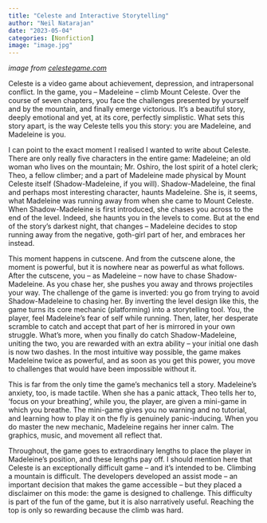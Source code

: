 ```yaml
---
title: "Celeste and Interactive Storytelling"
author: "Neil Natarajan"
date: "2023-05-04"
categories: [Nonfiction]
image: "image.jpg"
---
```


_image from [celestegame.com](https://www.celestegame.com/)_

Celeste is a video game about achievement, depression, and intrapersonal conflict. In the game, you – Madeleine – climb Mount Celeste. Over the course of seven chapters, you face the challenges presented by yourself and by the mountain, and finally emerge victorious. It’s a beautiful story, deeply emotional and yet, at its core, perfectly simplistic. What sets this story apart, is the way Celeste tells you this story: you are Madeleine, and Madeleine is you.

I can point to the exact moment I realised I wanted to write about Celeste. There are only really five characters in the entire game: Madeleine; an old woman who lives on the mountain; Mr. Oshiro, the lost spirit of a hotel clerk; Theo, a fellow climber; and a part of Madeleine made physical by Mount Celeste itself (Shadow-Madeleine, if you will). Shadow-Madeleine, the final and perhaps most interesting character, haunts Madeleine. She is, it seems, what Madeleine was running away from when she came to Mount Celeste. When Shadow-Madeleine is first introduced, she chases you across to the end of the level. Indeed, she haunts you in the levels to come. But at the end of the story’s darkest night, that changes – Madeleine decides to stop running away from the negative, goth-girl part of her, and embraces her instead.

This moment happens in cutscene. And from the cutscene alone, the moment is powerful, but it is nowhere near as powerful as what follows. After the cutscene, you – as Madeleine – now have to chase Shadow-Madeleine. As you chase her, she pushes you away and throws projectiles your way. The challenge of the game is inverted: you go from trying to avoid Shadow-Madeleine to chasing her.
By inverting the level design like this, the game turns its core mechanic (platforming) into a storytelling tool. You, the player, feel Madeleine’s fear of self while running. Then, later, her desperate scramble to catch and accept that part of her is mirrored in your own struggle. What’s more, when you finally do catch Shadow-Madeleine, uniting the two, you are rewarded with an extra ability – your initial one dash is now two dashes. In the most intuitive way possible, the game makes Madeleine twice as powerful, and as soon as you get this power, you move to challenges that would have been impossible without it.

This is far from the only time the game’s mechanics tell a story. Madeleine’s anxiety, too, is made tactile. When she has a panic attack, Theo tells her to, ‘focus on your breathing’, while you, the player, are given a mini-game in which you breathe. The mini-game gives you no warning and no tutorial, and learning how to play it on the fly is genuinely panic-inducing. When you do master the new mechanic, Madeleine regains her inner calm. The graphics, music, and movement all reflect that.

Throughout, the game goes to extraordinary lengths to place the player in Madeleine’s position, and these lengths pay off. I should mention here that Celeste is an exceptionally difficult game – and it’s intended to be. Climbing a mountain is difficult. The developers developed an assist mode – an important decision that makes the game accessible – but they placed a disclaimer on this mode: the game is designed to challenge. This difficulty is part of the fun of the game, but it is also narratively useful. Reaching the top is only so rewarding because the climb was hard.
